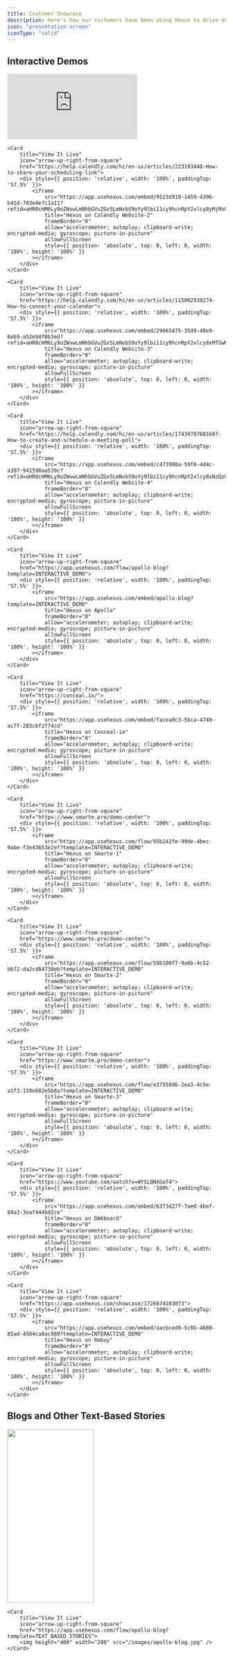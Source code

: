 ```yaml
---
title: Customer Showcase
description: Here's how our customers have been using Hexus to drive engagement and onboarding'
icon: "presentation-screen"
iconType: "solid"
---
```


## Interactive Demos
<CardGroup cols={2}>
    <Card 
        title="View It Live" 
        icon="arrow-up-right-from-square" 
        href="https://help.calendly.com/hc/en-us/articles/14076808543511-How-to-add-or-remove-invitee-questions#how-to-add-or-remove-invitee-questions-0-0">
        <div style={{ position: 'relative', width: '100%', paddingTop: '50%' }}>
            <iframe
                src="https://app.usehexus.com/embed/6f78aff1-a2b6-4a2a-b176-d9578e134864?refid=aHR0cHM6Ly9oZWxwLmNhbGVuZGx5LmNvbS9oYy9lbi11cy9hcnRpY2xlcy8xNDA3NjgwODU0MzUxMS1Ib3ctdG8tYWRkLW9yLXJlbW92ZS1pbnZpdGVlLXF1ZXN0aW9ucw%3D%3D"
                title="Hexus on Calendly Website-1"
                frameBorder="0"
                allow="accelerometer; autoplay; clipboard-write; encrypted-media; gyroscope; picture-in-picture"
                allowFullScreen
                style={{ position: 'absolute', top: 0, left: 0, width: '100%', height: '100%' }}
            ></iframe>
        </div>
    </Card>
    
    <Card 
        title="View It Live" 
        icon="arrow-up-right-from-square" 
        href="https://help.calendly.com/hc/en-us/articles/223193448-How-to-share-your-scheduling-link">
        <div style={{ position: 'relative', width: '100%', paddingTop: '57.5%' }}>
            <iframe
                src="https://app.usehexus.com/embed/9523d910-1459-4396-b41d-783e4e7c1a11?refid=aHR0cHM6Ly9oZWxwLmNhbGVuZGx5LmNvbS9oYy9lbi11cy9hcnRpY2xlcy8yMjMxOTM0NDgtSG93LXRvLXNoYXJlLXlvdXItc2NoZWR1bGluZy1saW5r"
                title="Hexus on Calendly Website-2"
                frameBorder="0"
                allow="accelerometer; autoplay; clipboard-write; encrypted-media; gyroscope; picture-in-picture"
                allowFullScreen
                style={{ position: 'absolute', top: 0, left: 0, width: '100%', height: '100%' }}
            ></iframe>
        </div>
    </Card>

    <Card 
        title="View It Live" 
        icon="arrow-up-right-from-square" 
        href="https://help.calendly.com/hc/en-us/articles/115002939274-How-to-connect-your-calendar">
        <div style={{ position: 'relative', width: '100%', paddingTop: '57.5%' }}>
            <iframe
                src="https://app.usehexus.com/embed/29665475-3549-48e9-8eb9-a52e94f0b3ed?refid=aHR0cHM6Ly9oZWxwLmNhbGVuZGx5LmNvbS9oYy9lbi11cy9hcnRpY2xlcy8xMTUwMDI5MzkyNzQtSG93LXRvLWNvbm5lY3QteW91ci1jYWxlbmRhcg%3D%3D"
                title="Hexus on Calendly Website-3"
                frameBorder="0"
                allow="accelerometer; autoplay; clipboard-write; encrypted-media; gyroscope; picture-in-picture"
                allowFullScreen
                style={{ position: 'absolute', top: 0, left: 0, width: '100%', height: '100%' }}
            ></iframe>
        </div>
    </Card>

    <Card 
        title="View It Live" 
        icon="arrow-up-right-from-square" 
        href="https://help.calendly.com/hc/en-us/articles/17439787601687-How-to-create-and-schedule-a-meeting-poll">
        <div style={{ position: 'relative', width: '100%', paddingTop: '57.5%' }}>
            <iframe
                src="https://app.usehexus.com/embed/c473988a-59f8-4d4c-a397-941590aa539c?refid=aHR0cHM6Ly9oZWxwLmNhbGVuZGx5LmNvbS9oYy9lbi11cy9hcnRpY2xlcy8xNzQzOTc4NzYwMTY4Ny1Ib3ctdG8tY3JlYXRlLWFuZC1zY2hlZHVsZS1hLW1lZXRpbmctcG9sbA%3D%3D"
                title="Hexus on Calendly Website-4"
                frameBorder="0"
                allow="accelerometer; autoplay; clipboard-write; encrypted-media; gyroscope; picture-in-picture"
                allowFullScreen
                style={{ position: 'absolute', top: 0, left: 0, width: '100%', height: '100%' }}
            ></iframe>
        </div>
    </Card>

    <Card 
        title="View It Live" 
        icon="arrow-up-right-from-square" 
        href="https://app.usehexus.com/flow/apollo-blog?template=INTERACTIVE_DEMO">
        <div style={{ position: 'relative', width: '100%', paddingTop: '57.5%' }}>
            <iframe
                src="https://app.usehexus.com/embed/apollo-blog?template=INTERACTIVE_DEMO"
                title="Hexus on Apollo"
                frameBorder="0"
                allow="accelerometer; autoplay; clipboard-write; encrypted-media; gyroscope; picture-in-picture"
                allowFullScreen
                style={{ position: 'absolute', top: 0, left: 0, width: '100%', height: '100%' }}
            ></iframe>
        </div>
    </Card>

    <Card 
        title="View It Live" 
        icon="arrow-up-right-from-square" 
        href="https://conceal.io/">
        <div style={{ position: 'relative', width: '100%', paddingTop: '57.5%' }}>
            <iframe
                src="https://app.usehexus.com/embed/facea0c3-5bca-4749-ac7f-283cbf2f74cd"
                title="Hexus on Conceal-io"
                frameBorder="0"
                allow="accelerometer; autoplay; clipboard-write; encrypted-media; gyroscope; picture-in-picture"
                allowFullScreen
                style={{ position: 'absolute', top: 0, left: 0, width: '100%', height: '100%' }}
            ></iframe>
        </div>
    </Card>

    <Card 
        title="View It Live" 
        icon="arrow-up-right-from-square" 
        href="https://www.smarte.pro/demo-center">
        <div style={{ position: 'relative', width: '100%', paddingTop: '57.5%' }}>
            <iframe
                src="https://app.usehexus.com/flow/95b242fe-99de-4bec-9abe-f3e43653e2ef?template=INTERACTIVE_DEMO"
                title="Hexus on Smarte-1"
                frameBorder="0"
                allow="accelerometer; autoplay; clipboard-write; encrypted-media; gyroscope; picture-in-picture"
                allowFullScreen
                style={{ position: 'absolute', top: 0, left: 0, width: '100%', height: '100%' }}
            ></iframe>
        </div>
    </Card>

    <Card 
        title="View It Live" 
        icon="arrow-up-right-from-square" 
        href="https://www.smarte.pro/demo-center">
        <div style={{ position: 'relative', width: '100%', paddingTop: '57.5%' }}>
            <iframe
                src="https://app.usehexus.com/flow/59b100f7-9a6b-4c52-bb72-da2cd84730eb?template=INTERACTIVE_DEMO"
                title="Hexus on Smarte-2"
                frameBorder="0"
                allow="accelerometer; autoplay; clipboard-write; encrypted-media; gyroscope; picture-in-picture"
                allowFullScreen
                style={{ position: 'absolute', top: 0, left: 0, width: '100%', height: '100%' }}
            ></iframe>
        </div>
    </Card>

    <Card 
        title="View It Live" 
        icon="arrow-up-right-from-square" 
        href="https://www.smarte.pro/demo-center">
        <div style={{ position: 'relative', width: '100%', paddingTop: '57.5%' }}>
            <iframe
                src="https://app.usehexus.com/flow/e37550d6-2ea3-4c5e-a1f3-159e682e5b8a?template=INTERACTIVE_DEMO"
                title="Hexus on Smarte-3"
                frameBorder="0"
                allow="accelerometer; autoplay; clipboard-write; encrypted-media; gyroscope; picture-in-picture"
                allowFullScreen
                style={{ position: 'absolute', top: 0, left: 0, width: '100%', height: '100%' }}
            ></iframe>
        </div>
    </Card>

    <Card 
        title="View It Live" 
        icon="arrow-up-right-from-square" 
        href="https://www.youtube.com/watch?v=WYSLQNXGof4">
        <div style={{ position: 'relative', width: '100%', paddingTop: '57.5%' }}>
            <iframe
                src="https://app.usehexus.com/embed/6373d27f-7ae0-4bef-84a3-3eaf444bd2ce"
                title="Hexus on DAKboard"
                frameBorder="0"
                allow="accelerometer; autoplay; clipboard-write; encrypted-media; gyroscope; picture-in-picture"
                allowFullScreen
                style={{ position: 'absolute', top: 0, left: 0, width: '100%', height: '100%' }}
            ></iframe>
        </div>
    </Card>

    <Card 
        title="View It Live" 
        icon="arrow-up-right-from-square" 
        href="https://app.usehexus.com/showcase/1726674103073">
        <div style={{ position: 'relative', width: '100%', paddingTop: '57.5%' }}>
            <iframe
                src="https://app.usehexus.com/embed/aacbced0-5c8b-4680-85ad-4584ca8ac989?template=INTERACTIVE_DEMO"
                title="Hexus on Rebuy"
                frameBorder="0"
                allow="accelerometer; autoplay; clipboard-write; encrypted-media; gyroscope; picture-in-picture"
                allowFullScreen
                style={{ position: 'absolute', top: 0, left: 0, width: '100%', height: '100%' }}
            ></iframe>
        </div>
    </Card>
</CardGroup>

## Blogs and Other Text-Based Stories

<CardGroup cols={2}>
    <Card 
        title="View It Live" 
        icon="arrow-up-right-from-square" 
        href="https://app.usehexus.com/flow/availability-overview?template=TEXT_BASED_STORIES">
        <img height="400" width="200" src="/images/calendly-blog.jpg" />
    </Card>
    
    <Card 
        title="View It Live" 
        icon="arrow-up-right-from-square" 
        href="https://app.usehexus.com/flow/apollo-blog?template=TEXT_BASED_STORIES">
        <img height="400" width="200" src="/images/apollo-blog.jpg" />
    </Card>
</CardGroup>